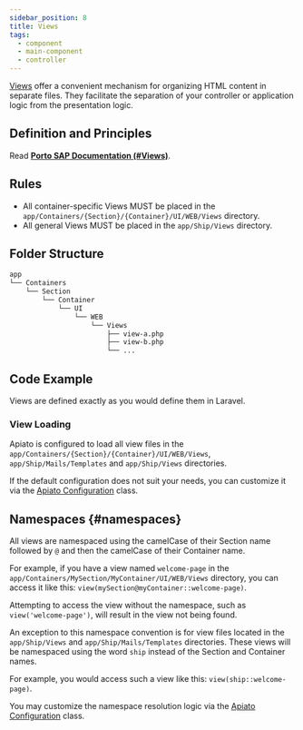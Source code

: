 ```yaml
---
sidebar_position: 8
title: Views
tags:
  - component
  - main-component
  - controller
---
```


[Views](https://laravel.com/docs/views) offer a convenient mechanism for organizing HTML content in separate files.
They facilitate the separation of your controller or application logic from the presentation logic.

## Definition and Principles

Read [**Porto SAP Documentation (#Views)**](https://mahmoudz.github.io/Porto/docs/category/main-components).

## Rules

- All container-specific Views MUST be placed in the `app/Containers/{Section}/{Container}/UI/WEB/Views` directory.
- All general Views MUST be placed in the `app/Ship/Views` directory.

## Folder Structure

```markdown
app
└── Containers
    └── Section
        └── Container
            └── UI
                └── WEB
                    └── Views
                        ├── view-a.php
                        ├── view-b.php
                        └── ...
```

## Code Example

Views are defined exactly as you would define them in Laravel.

### View Loading
Apiato is configured
to load all view files in the `app/Containers/{Section}/{Container}/UI/WEB/Views`,
`app/Ship/Mails/Templates` and `app/Ship/Views` directories.

If the default configuration does not suit your needs,
you can customize it via the [Apiato Configuration](../../digging-deeper/advance-configuration.mdx#views) class.

## Namespaces {#namespaces}

All views are namespaced
using the camelCase of their Section name followed by `@` and then the camelCase of their Container name.

For example,
if you have a view named `welcome-page` in the `app/Containers/MySection/MyContainer/UI/WEB/Views` directory,
you can access it like this: `view(mySection@myContainer::welcome-page)`.

Attempting to access the view without the namespace,
such as `view('welcome-page')`, will result in the view not being found.

An exception to this namespace convention is for view files
located in the `app/Ship/Views` and `app/Ship/Mails/Templates` directories.
These views will be namespaced using the word `ship` instead of the Section and Container names.

For example, you would access such a view like this: `view(ship::welcome-page)`.

You may customize the namespace resolution logic
via the [Apiato Configuration](../../digging-deeper/advance-configuration.mdx#views) class.
